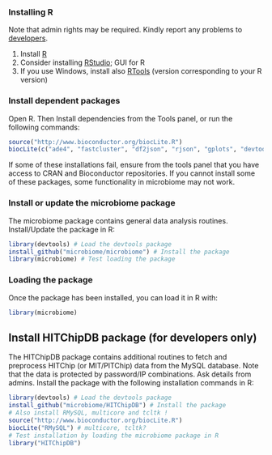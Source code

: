 

### Installing R

Note that admin rights may be required. Kindly report
any problems to [developers](Contact).

  1. Install [R](http://www.r-project.org/) 
  1. Consider installing [RStudio](http://rstudio.org); GUI for R
  1. If you use Windows, install also [RTools](http://cran.r-project.org/bin/windows/Rtools/) (version corresponding to your R version)

### Install dependent packages

Open R. Then Install dependencies from the Tools panel, or run the following commands:

```r
source("http://www.bioconductor.org/biocLite.R")
biocLite(c("ade4", "fastcluster", "df2json", "rjson", "gplots", "devtools", "ggplot2","MASS","minet","mixOmics", "plyr","qvalue","reshape2","RPA","svDialogs","vegan","WGCNA"))
```		   

If some of these installations fail, ensure from the tools panel that
you have access to CRAN and Bioconductor repositories. If you cannot
install some of these packages, some functionality in microbiome may
not work.


### Install or update the microbiome package

The microbiome package contains general data analysis routines. Install/Update the package in R:

```r
library(devtools) # Load the devtools package
install_github("microbiome/microbiome") # Install the package
library(microbiome) # Test loading the package
```

### Loading the package

Once the package has been installed, you can load it in R with:

```r
library(microbiome)  
```

## Install HITChipDB package (for developers only)


The HITChipDB package contains additional routines to fetch and
preprocess HITChip (or MIT/PITChip) data from the MySQL database. Note
that the data is protected by password/IP combinations. Ask details
from admins. Install the package with the following installation
commands in R:


```r
library(devtools) # Load the devtools package
install_github("microbiome/HITChipDB") # Install the package
# Also install RMySQL, multicore and tcltk !
source("http://www.bioconductor.org/biocLite.R")
biocLite("RMySQL") # multicore, tcltk?
# Test installation by loading the microbiome package in R
library("HITChipDB")
```

